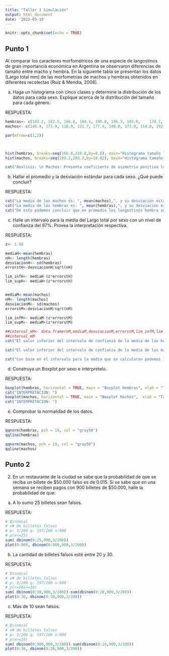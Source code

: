 ```yaml
---
title: "Taller 1 Simulación"
output: html_document
date: '2022-03-10'
---
```


```r
knitr::opts_chunk$set(echo = TRUE)
```

## Punto 1
Al comparar los caracteres morfométricos de una especie de langostinos de gran importancia económica en Argentina se observaron diferencias de tamaño entre macho y hembra. En la siguiente tabla se presentan los datos (Largo total mm) de las morfometrías de machos y hembras obtenidos en diferentes recolectas (Ruiz & Mendia, 2008). 

a. Haga un histograma con cinco clases y determine la distribución de los datos para cada sexo. Explique acerca de la distribución del tamaño para cada género. 

RESPUESTA:

```r
hembras<- c(183.2, 182.5, 166.8, 184.1, 190.0, 196.3, 183.0,	178.1, 193.3, 204.3, 193.2, 187.3,176.5, 180.4, 185.8, 179.0, 184.3, 189.3, 188.3, 189.2, 195.5, 186.8, 189.1, 202.4, 202.2,203.1,210.8)
machos<- c(140.9, 173.9, 118.9, 121.7, 177.4, 140.0, 173.8, 154.8, 192.7, 154.5, 177.5, 134.4, 109.2, 153.4, 175.0, 150.7, 138.7, 169.8, 203.3,	136.7, 153.9, 163.0, 165.3, 176.7, 137.7, 126.7,	150.0) 

par(mfrow=c(1,2))



hist(hembras, breaks=seq(166.8,210.8,by=8.8), main="Histograma tamaño langostinos hembras")
hist(machos, breaks=seq(109.2,203.3,by=18.82), main="Histograma tamaño langostinos machos")

cat("Analisis: \n Machos: Presenta coeficiente de asimetria positiva lo que nos indica que la mayor concentración de datos está en los primeros intervalos, donde el que mayor concentracion tiene es el que comprende 146.84 - 165.66 ")


```

b. Hallar el promedio y la desviación estándar para cada sexo. ¿Qué puede concluir? 

RESPUESTA:
```r

cat("La media de los machos es: ", mean(machos),", y su desviación estandar es: ", sd(machos))
cat("La media de las hembras es: ", mean(hembras),", y su desviación estandar es: ", sd(hembras))
cat("De esto podemos concluir que en promedio los langostinos hembra son mas grandes que los machos, además de que la desviación estandar de las hembras es menor lo que nos indica que varia menos el tamaño en hembras que en machos.")
``` 

c. Halle un intervalo para la media del Largo total por sexo con un nivel de confianza del 97%. Provea la interpretación respectiva.

RESPUESTA:
```r
z<- 1.98

mediaH<-mean(hembras)
nH<- length(hembras)
desviacionH<- sd(hembras)
errorstH<-desviacionH/sqrt(nH)

lim_infH<- mediaH-(z*errorstH)
lim_supH<- mediaH+(z*errorstH)


mediaM<-mean(machos)
nM<- length(machos)
desviacionM<- sd(machos)
errorstM<-desviacionM/sqrt(nM)

lim_infM<- mediaM-(z*errorstM)
lim_supM<- mediaM+(z*errorstM)

##interval_mM<- data.frame(nM,mediaM,desviacionM,errorstM,lim_infM,lim_supM)
##interval_mM
cat("El valor inferior del intervalo de confianza de la media de las hembras es:",lim_infH,".\nEl valor superior del intervalo de confianza de la media de las hembras es:",lim_supH)

cat("El valor inferior del intervalo de confianza de la media de los machos es:",lim_infM,".\nEl valor superior del intervalo de confianza de la media de los machos es:",lim_supM)

cat("Con base en el intervalo para la media que se calcularon podemos inferir que con un 97% de confianza la media real de la poblacion es para machos entre [145.677 - 163.255] y para hembras [185.32 - 192.812]")
```
d. Construya un Boxplot por sexo e interpretelo.

RESPUESTA:

```r
boxplot(hembras, horizontal = TRUE, main = "Boxplot Hembras", xlab = "Tamaño(mm)", col = "#FFB6C1")
cat("INTERPRETACION: ")
boxplot(machos, horizontal = TRUE, main = "Boxplot Machos",  xlab = "Tamaño(mm)", col = "#B0E2FF")
cat("INTERPRETACION: ")
```

e. Comprobar la normalidad de los datos.

RESPUESTA:

```r
qqnorm(hembras, pch = 19, col = "gray50")
qqline(hembras)

qqnorm(machos, pch = 19, col = "gray50")
qqline(machos)
```

## Punto 2
2.	En un restaurante de la ciudad se sabe que la probabilidad de que se reciba un billete de $50.000 falso es de 0.015. Si se sabe que en una semana se reciben pagos con 900 billetes de $50.000, halle la probabilidad de que: 

a. A lo sumo 25 billetes sean falsos.

RESPUESTA: 

```r

# Binomial 
# x# de billetes falsos
# p: 3/200 q: 197/200 n:900
# p(x<=25)
sum( dbinom(0:25,900,3/200))
plot(0:900, dbinom(0:900,900,3/200))
```


b. La cantidad de billetes falsos esté entre 20 y 30.

RESPUESTA: 


```r

# Binomial 
# x# de billetes falsos
# p: 3/200 q: 197/200 n:900
# p(<=20x<=30)
sum( dbinom(0:30,900,3/200))-sum(dbinom(0:20,900,3/200))
plot(0:30, dbinom(0:30,900,3/200))
```

c. Más de 10 sean falsos.

RESPUESTA: 

```r
# Binomial 
# x# de billetes falsos
# p: 3/200 q: 197/200 n:900
# p(x>=10)
sum( dbinom(0:900,900,3/200))-sum(dbinom(0:10,900,3/200))
plot(0:30, dbinom(0:30,900,3/200))
```



